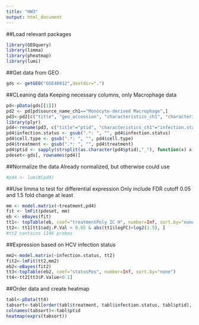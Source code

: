 ```yaml
---
title: "HW3"
output: html_document
---
```

##Load relevant packages
```r
library(GEOquery)
library(limma)
library(pheatmap)
library(lumi)
```

##Get data from GEO
```r
gds <- getGEO("GSE40812",destdir=".")
```

##CLeaning data
Keeping necessary columns, only Macrophage data
```r
pd<-pData(gds[[1]])
pd2 <- pd[pd$source_name_ch1=="Monocyte-derived Macrophage",]
pd3<-pd2[c("title", "geo_accession", "characteristics_ch1", "characteristics_ch1.1", "characteristics_ch1.2")]
library(plyr)
pd4<-rename(pd3, c("title"="ptid", "characteristics_ch1"="infection.status", "characteristics_ch1.1"="cell.type", "characteristics_ch1.2"="treatment"))
pd4$infection.status <- gsub(".*: ", "", pd4$infection.status)
pd4$cell.type <- gsub(".*: ", "", pd4$cell.type)
pd4$treatment <- gsub(".*: ", "", pd4$treatment)
pd4$ptid <- sapply(strsplit(as.character(pd4$ptid),"_"), function(x) x[[2]])
pdeset<-gds[, rownames(pd4)]
```

##Normalize the data
Already normalized, but otherwise could use
```r
#pd4 <- lumiN(pd4)
```

##Use limma to test for differential expression
Only include FDR cutoff 0.05 and 1.5 fold change at least
```r
mm <- model.matrix(~treatment,pd4)
fit <- lmFit(pdeset, mm)
eb <- eBayes(fit)
tt1<- topTable(eb, coef="treatmentPoly IC H", number=Inf, sort.by="none")
tt2<- tt1[tt1$adj.P.Val < 0.05 & abs(tt1$logFC)>log2(1.5), ]
#tt2 contains 1146 probes
```

##Expression based on HCV infection status
```r
mm2<-model.matrix(~infection.status, tt2)
fit2<-lmFit(tt2,mm2)
eb2<-eBayes(fit2)
tt3<-topTable(eb2, coef="statusPos", number=Inf, sort.by="none")
tt4<-tt2[tt3$P.Value<0.1]
```

##Order data and create heatmap
```r
tabl<-pData(tt4)
tabsort<-tabl[order(tabl$treatment, tabl$infection.status, tabl$ptid), ]
colnames(tabsort)<-tabl$ptid
heatmap(exprs(tabsort))
```